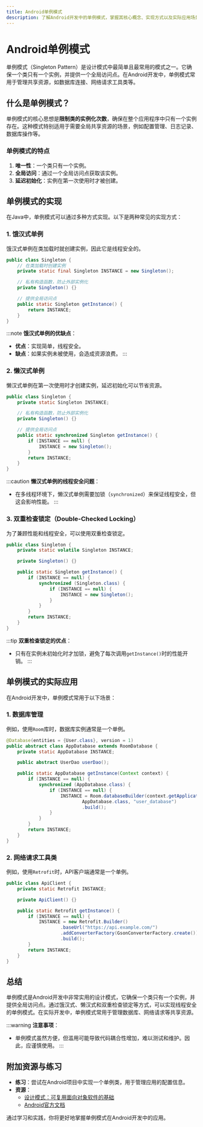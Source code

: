 ```yaml
---
title: Android单例模式
description: 了解Android开发中的单例模式，掌握其核心概念、实现方式以及实际应用场景。
---
```


# Android单例模式

单例模式（Singleton Pattern）是设计模式中最简单且最常用的模式之一。它确保一个类只有一个实例，并提供一个全局访问点。在Android开发中，单例模式常用于管理共享资源，如数据库连接、网络请求工具类等。

## 什么是单例模式？

单例模式的核心思想是**限制类的实例化次数**，确保在整个应用程序中只有一个实例存在。这种模式特别适用于需要全局共享资源的场景，例如配置管理、日志记录、数据库操作等。

### 单例模式的特点

1. **唯一性**：一个类只有一个实例。
2. **全局访问**：通过一个全局访问点获取该实例。
3. **延迟初始化**：实例在第一次使用时才被创建。

## 单例模式的实现

在Java中，单例模式可以通过多种方式实现。以下是两种常见的实现方式：

### 1. 饿汉式单例

饿汉式单例在类加载时就创建实例，因此它是线程安全的。

```java
public class Singleton {
    // 在类加载时创建实例
    private static final Singleton INSTANCE = new Singleton();

    // 私有构造函数，防止外部实例化
    private Singleton() {}

    // 提供全局访问点
    public static Singleton getInstance() {
        return INSTANCE;
    }
}
```

:::note
**饿汉式单例的优缺点**：
- **优点**：实现简单，线程安全。
- **缺点**：如果实例未被使用，会造成资源浪费。
:::

### 2. 懒汉式单例

懒汉式单例在第一次使用时才创建实例，延迟初始化可以节省资源。

```java
public class Singleton {
    private static Singleton INSTANCE;

    // 私有构造函数，防止外部实例化
    private Singleton() {}

    // 提供全局访问点
    public static synchronized Singleton getInstance() {
        if (INSTANCE == null) {
            INSTANCE = new Singleton();
        }
        return INSTANCE;
    }
}
```

:::caution
**懒汉式单例的线程安全问题**：
- 在多线程环境下，懒汉式单例需要加锁（`synchronized`）来保证线程安全，但这会影响性能。
:::

### 3. 双重检查锁定（Double-Checked Locking）

为了兼顾性能和线程安全，可以使用双重检查锁定。

```java
public class Singleton {
    private static volatile Singleton INSTANCE;

    private Singleton() {}

    public static Singleton getInstance() {
        if (INSTANCE == null) {
            synchronized (Singleton.class) {
                if (INSTANCE == null) {
                    INSTANCE = new Singleton();
                }
            }
        }
        return INSTANCE;
    }
}
```

:::tip
**双重检查锁定的优点**：
- 只有在实例未初始化时才加锁，避免了每次调用`getInstance()`时的性能开销。
:::

## 单例模式的实际应用

在Android开发中，单例模式常用于以下场景：

### 1. 数据库管理

例如，使用`Room`库时，数据库实例通常是一个单例。

```java
@Database(entities = {User.class}, version = 1)
public abstract class AppDatabase extends RoomDatabase {
    private static AppDatabase INSTANCE;

    public abstract UserDao userDao();

    public static AppDatabase getInstance(Context context) {
        if (INSTANCE == null) {
            synchronized (AppDatabase.class) {
                if (INSTANCE == null) {
                    INSTANCE = Room.databaseBuilder(context.getApplicationContext(),
                            AppDatabase.class, "user_database")
                            .build();
                }
            }
        }
        return INSTANCE;
    }
}
```

### 2. 网络请求工具类

例如，使用`Retrofit`时，API客户端通常是一个单例。

```java
public class ApiClient {
    private static Retrofit INSTANCE;

    private ApiClient() {}

    public static Retrofit getInstance() {
        if (INSTANCE == null) {
            INSTANCE = new Retrofit.Builder()
                    .baseUrl("https://api.example.com/")
                    .addConverterFactory(GsonConverterFactory.create())
                    .build();
        }
        return INSTANCE;
    }
}
```

## 总结

单例模式是Android开发中非常实用的设计模式，它确保一个类只有一个实例，并提供全局访问点。通过饿汉式、懒汉式和双重检查锁定等方式，可以实现线程安全的单例模式。在实际开发中，单例模式常用于管理数据库、网络请求等共享资源。

:::warning
**注意事项**：
- 单例模式虽然方便，但滥用可能导致代码耦合性增加，难以测试和维护。因此，应谨慎使用。
:::

## 附加资源与练习

- **练习**：尝试在Android项目中实现一个单例类，用于管理应用的配置信息。
- **资源**：
  - [设计模式：可复用面向对象软件的基础](https://www.amazon.com/Design-Patterns-Elements-Reusable-Object-Oriented/dp/0201633612)
  - [Android官方文档](https://developer.android.com/guide)

通过学习和实践，你将更好地掌握单例模式在Android开发中的应用。